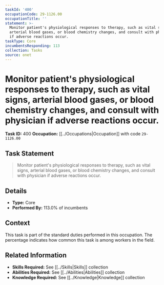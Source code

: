 ```yaml
---
taskId: '400'
occupationCode: 29-1126.00
occupationTitle: ''
statement: >-
  Monitor patient's physiological responses to therapy, such as vital signs,
  arterial blood gases, or blood chemistry changes, and consult with physician
  if adverse reactions occur.
taskType: Core
incumbentsResponding: 113
collection: Tasks
source: onet
---
```

# Monitor patient's physiological responses to therapy, such as vital signs, arterial blood gases, or blood chemistry changes, and consult with physician if adverse reactions occur.

**Task ID:** 400
**Occupation:** [[../Occupations|Occupation]] with code `29-1126.00`

## Task Statement

> Monitor patient's physiological responses to therapy, such as vital signs, arterial blood gases, or blood chemistry changes, and consult with physician if adverse reactions occur.

## Details

- **Type:** Core
- **Performed By:** 113.0% of incumbents

## Context

This task is part of the standard duties performed in this occupation. The percentage indicates how common this task is among workers in the field.

## Related Information

- **Skills Required:** See [[../Skills|Skills]] collection
- **Abilities Required:** See [[../Abilities|Abilities]] collection
- **Knowledge Required:** See [[../Knowledge|Knowledge]] collection
